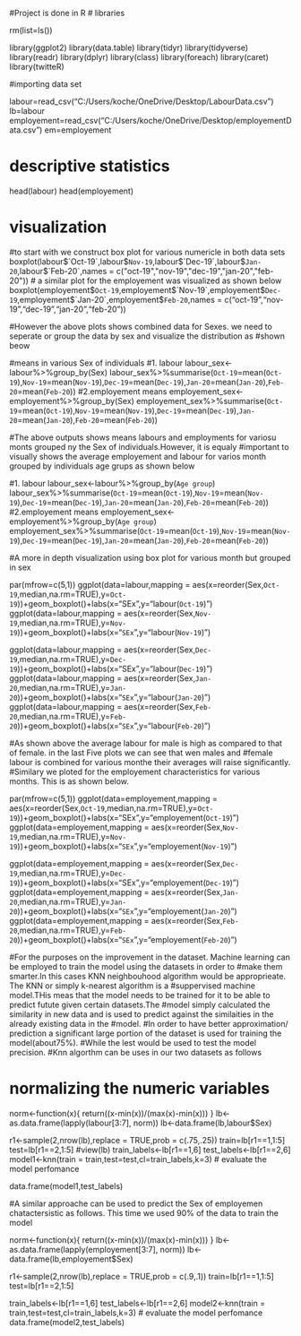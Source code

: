 #Project is done in R
# libraries

rm(list=ls())

library(ggplot2)
library(data.table)
library(tidyr)
library(tidyverse)
library(readr)
library(dplyr)
library(class)
library(foreach)
library(caret)
library(twitteR)

#importing data set


labour=read_csv("C:/Users/koche/OneDrive/Desktop/LabourData.csv")
lb=labour
employement=read_csv("C:/Users/koche/OneDrive/Desktop/employementData.csv")
em=employement


# descriptive statistics

head(labour)
head(employement)


# visualization
#to start with we construct box plot for various numericle in both data sets
boxplot(labour$`Oct-19`,labour$`Nov-19`,labour$`Dec-19`,labour$`Jan-20`,labour$`Feb-20`,names = c("oct-19","nov-19","dec-19","jan-20","feb-20"))
# a similar plot for the employement  was visualized as shown below
boxplot(employement$`Oct-19`,employement$`Nov-19`,employement$`Dec-19`,employement$`Jan-20`,employement$`Feb-20`,names = c("oct-19","nov-19","dec-19","jan-20","feb-20"))



#However the above plots shows combined data for Sexes. we need to seperate or group the data by sex and visualize the distribution as #shown beow


#means  in various Sex of individuals
#1. labour 
labour_sex<-labour%>%group_by(Sex)
labour_sex%>%summarise(`Oct-19`=mean(`Oct-19`),`Nov-19`=mean(`Nov-19`),`Dec-19`=mean(`Dec-19`),`Jan-20`=mean(`Jan-20`),`Feb-20`=mean(`Feb-20`))
#2.employement means
employement_sex<-employement%>%group_by(Sex)
employement_sex%>%summarise(`Oct-19`=mean(`Oct-19`),`Nov-19`=mean(`Nov-19`),`Dec-19`=mean(`Dec-19`),`Jan-20`=mean(`Jan-20`),`Feb-20`=mean(`Feb-20`))


#The above outputs shows means labours and employments for variosu monts grouped ny the Sex of individuals.However, it is equaly #important to visually shows the average employement and labour for varios month grouped by individuals age grups as shown below

#1. labour 
labour_sex<-labour%>%group_by(`Age group`)
labour_sex%>%summarise(`Oct-19`=mean(`Oct-19`),`Nov-19`=mean(`Nov-19`),`Dec-19`=mean(`Dec-19`),`Jan-20`=mean(`Jan-20`),`Feb-20`=mean(`Feb-20`))
#2.employement means
employement_sex<-employement%>%group_by(`Age group`)
employement_sex%>%summarise(`Oct-19`=mean(`Oct-19`),`Nov-19`=mean(`Nov-19`),`Dec-19`=mean(`Dec-19`),`Jan-20`=mean(`Jan-20`),`Feb-20`=mean(`Feb-20`))

#A more in depth visualization using box plot for various month but grouped in sex

par(mfrow=c(5,1))
ggplot(data=labour,mapping = aes(x=reorder(Sex,`Oct-19`,median,na.rm=TRUE),y=`Oct-19`))+geom_boxplot()+labs(x="SEx",y="labour(`Oct-19`)")
ggplot(data=labour,mapping = aes(x=reorder(Sex,`Nov-19`,median,na.rm=TRUE),y=`Nov-19`))+geom_boxplot()+labs(x="`SEx`",y="labour(`Nov-19`)")


ggplot(data=labour,mapping = aes(x=reorder(Sex,`Dec-19`,median,na.rm=TRUE),y=`Dec-19`))+geom_boxplot()+labs(x="SEx",y="labour(`Dec-19`)")
ggplot(data=labour,mapping = aes(x=reorder(Sex,`Jan-20`,median,na.rm=TRUE),y=`Jan-20`))+geom_boxplot()+labs(x="`SEx`",y="labour(`Jan-20`)")
ggplot(data=labour,mapping = aes(x=reorder(Sex,`Feb-20`,median,na.rm=TRUE),y=`Feb-20`))+geom_boxplot()+labs(x="`SEx`",y="labour(`Feb-20`)")


#As shown above the average labour for male is high as compared to that of female. in the last Five plots we can see that wen males and #female labour is combined for various monthe their averages will raise significantly.
#Similary we ploted for the employement characteristics for various months. This is as shown below.

par(mfrow=c(5,1))
ggplot(data=employement,mapping = aes(x=reorder(Sex,`Oct-19`,median,na.rm=TRUE),y=`Oct-19`))+geom_boxplot()+labs(x="SEx",y="employement(`Oct-19`)")
ggplot(data=employement,mapping = aes(x=reorder(Sex,`Nov-19`,median,na.rm=TRUE),y=`Nov-19`))+geom_boxplot()+labs(x="`SEx`",y="employement(`Nov-19`)")


ggplot(data=employement,mapping = aes(x=reorder(Sex,`Dec-19`,median,na.rm=TRUE),y=`Dec-19`))+geom_boxplot()+labs(x="SEx",y="employement(`Dec-19`)")
ggplot(data=employement,mapping = aes(x=reorder(Sex,`Jan-20`,median,na.rm=TRUE),y=`Jan-20`))+geom_boxplot()+labs(x="`SEx`",y="employement(`Jan-20`)")
ggplot(data=employement,mapping = aes(x=reorder(Sex,`Feb-20`,median,na.rm=TRUE),y=`Feb-20`))+geom_boxplot()+labs(x="`SEx`",y="employement(`Feb-20`)")



#For the purposes on the improvement in the dataset. Machine learning can be employed to train the model using the datasets in order to #make them smarter.In this cases KNN neighbouhood algorithm would be approprieate. The KNN or simply k-nearest algorithm is a #suppervised machine model.THis meas that the model needs to be trained for it to be able to predict futute given certain datasets.The #model simply calculated the similarity in new data and is used to predict against the similaities in the already existing data in the #model.
#In order to have better approximation/ prediction a significant large portion of the dataset is used for training the model(about75%). #While the lest would be used to test the model precision.
#Knn algorthm can be uses in our two datasets as follows

# normalizing the numeric variables
norm<-function(x){
  return((x-min(x))/(max(x)-min(x)))
}
lb<-as.data.frame(lapply(labour[3:7], norm))
lb<-data.frame(lb,labour$Sex)

r1<-sample(2,nrow(lb),replace = TRUE,prob = c(.75,.25))
train=lb[r1==1,1:5]
test=lb[r1==2,1:5]
#view(lb)
train_labels<-lb[r1==1,6]
test_labels<-lb[r1==2,6]
model1<-knn(train = train,test=test,cl=train_labels,k=3)
# evaluate the model perfomance

data.frame(model1,test_labels)


#A similar approache can be used to predict the Sex of employemen chatactersistic as follows.
This time we used 90% of the data to train the model


norm<-function(x){
  return((x-min(x))/(max(x)-min(x)))
}
lb<-as.data.frame(lapply(employement[3:7], norm))
lb<-data.frame(lb,employement$Sex)

r1<-sample(2,nrow(lb),replace = TRUE,prob = c(.9,.1))
train=lb[r1==1,1:5]
test=lb[r1==2,1:5]

train_labels<-lb[r1==1,6]
test_labels<-lb[r1==2,6]
model2<-knn(train = train,test=test,cl=train_labels,k=3)
# evaluate the model perfomance
data.frame(model2,test_labels)


